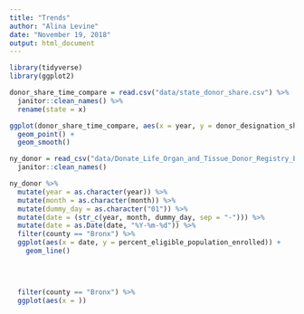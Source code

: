 ```yaml
---
title: "Trends"
author: "Alina Levine"
date: "November 19, 2018"
output: html_document
---
```



```r

library(tidyverse)
library(ggplot2)

donor_share_time_compare = read.csv("data/state_donor_share.csv") %>%
  janitor::clean_names() %>%
  rename(state = x)

ggplot(donor_share_time_compare, aes(x = year, y = donor_designation_share, color = state)) +
  geom_point() +
  geom_smooth()


```


```r
ny_donor = read_csv("data/Donate_Life_Organ_and_Tissue_Donor_Registry_Enrollment_by_County__Beginning_September_2008.csv") %>%
  janitor::clean_names()

```


```r
ny_donor %>%
  mutate(year = as.character(year)) %>%
  mutate(month = as.character(month)) %>%
  mutate(dummy_day = as.character("01")) %>%
  mutate(date = (str_c(year, month, dummy_day, sep = "-"))) %>%
  mutate(date = as.Date(date, "%Y-%m-%d")) %>% 
  filter(county == "Bronx") %>%
  ggplot(aes(x = date, y = percent_eligible_population_enrolled)) +
    geom_line()


  
  
  filter(county == "Bronx") %>%
  ggplot(aes(x = ))
  
```

